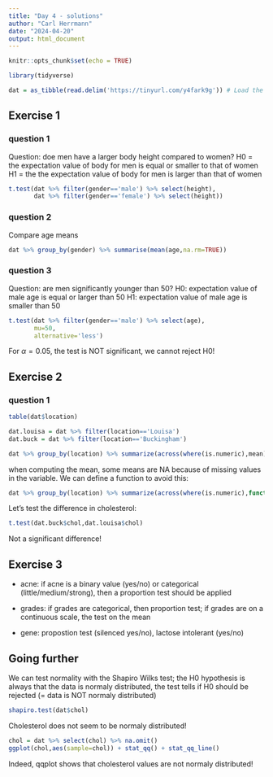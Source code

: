 ```yaml
---
title: "Day 4 - solutions"
author: "Carl Herrmann"
date: "2024-04-20"
output: html_document
---
```


```r
knitr::opts_chunk$set(echo = TRUE)
```

```r
library(tidyverse)
```

```r
dat = as_tibble(read.delim('https://tinyurl.com/y4fark9g')) # Load the dataset
```

## Exercise 1


### question 1

Question: doe men have a larger body height compared to women?
H0 = the expectation value of body for men is equal or smaller to that of women
H1 = the the expectation value of body for men is larger than that of women

```r
t.test(dat %>% filter(gender=='male') %>% select(height), 
       dat %>% filter(gender=='female') %>% select(height))
```
### question 2

Compare age means

```r
dat %>% group_by(gender) %>% summarise(mean(age,na.rm=TRUE))
```

### question 3

Question: are men significantly younger than 50?
H0: expectation value of male age is equal or larger than 50
H1: expectation value of male age is smaller than 50

```r
t.test(dat %>% filter(gender=='male') %>% select(age),
       mu=50,
       alternative='less')
```

For $\alpha=0.05$, the test is NOT significant, we cannot reject H0!


## Exercise 2

### question 1

```r
table(dat$location)
```


```r
dat.louisa = dat %>% filter(location=='Louisa')
dat.buck = dat %>% filter(location=='Buckingham')

```


```r
dat %>% group_by(location) %>% summarize(across(where(is.numeric),mean))
```

when computing the mean, some means are NA because of missing values in the variable. We can define a function to avoid this:

```r
dat %>% group_by(location) %>% summarize(across(where(is.numeric),function(x) {mean(x,na.rm=TRUE)}))
```
 Let's test the difference in cholesterol:
 
```r
t.test(dat.buck$chol,dat.louisa$chol)
```
 Not a significant difference!
 
 
## Exercise 3
 
* acne: if acne is a binary value (yes/no) or categorical (little/medium/strong), then a proportion test should be applied

* grades: if grades are categorical, then proportion test; if grades are on a continuous scale, the test on the mean

* gene: propostion test (silenced yes/no), lactose intolerant (yes/no)


## Going further

We can test normality with the Shapiro Wilks test; the H0 hypothesis is always that the data is normaly distributed, the test tells if H0 should be rejected (= data is NOT normaly distributed)

```r
shapiro.test(dat$chol)
```
Cholesterol does not seem to be normaly distributed!

```r
chol = dat %>% select(chol) %>% na.omit()
ggplot(chol,aes(sample=chol)) + stat_qq() + stat_qq_line()
```

 Indeed, qqplot shows that cholesterol values are not normaly distributed!
 